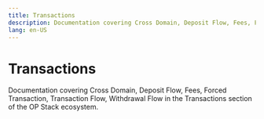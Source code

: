 ```yaml
---
title: Transactions
description: Documentation covering Cross Domain, Deposit Flow, Fees, Forced Transaction, Transaction Flow, Withdrawal Flow in the Transactions section of the OP Stack ecosystem.
lang: en-US
---
```



# Transactions

Documentation covering Cross Domain, Deposit Flow, Fees, Forced Transaction, Transaction Flow, Withdrawal Flow in the Transactions section of the OP Stack ecosystem.

<Cards>
  <Card title="Cross-Domain" href="/stack/transactions/cross-domain" />

  <Card title="Deposit flow" href="/stack/transactions/deposit-flow" />

  <Card title="Transaction fees on OP Mainnet" href="/stack/transactions/fees" />

  <Card title="Forced transaction" href="/stack/transactions/forced-transaction" />

  <Card title="Transaction Flow" href="/stack/transactions/transaction-flow" />

  <Card title="Withdrawal flow" href="/stack/transactions/withdrawal-flow" />
</Cards>
